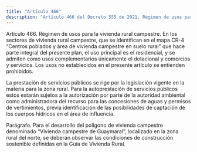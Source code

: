 ```yaml
---
title: "Artículo 466"
description: "Artículo 466 del Decreto 555 de 2021. Régimen de usos para la vivienda rural campestre."
---
```


Artículo 466. Régimen de usos para la vivienda rural campestre. En los sectores de vivienda rural campestre, que se identifican en el mapa CR-4 “Centros poblados y área de vivienda campestre en suelo rural” que hace parte integral del presente plan, el uso principal es el residencial, y se admiten como usos complementarios únicamente el dotacional y comercios y servicios. Los usos no establecidos en el presente artículo se entienden prohibidos.
 
La prestación de servicios públicos se rige por la legislación vigente en la materia para la zona rural. Para la autoprestación de servicios públicos estos estarán sujetos a la autorización por parte de la autoridad ambiental como administradora del recurso para las concesiones de aguas y permisos de vertimientos, previa identificación de las posibilidades de captación de los cuerpos hídricos en el área de influencia.
 
Parágrafo. Para el desarrollo del polígono de vivienda campestre denominado “Vivienda campestre de Guaymaral”, localizado en la zona rural del norte, se deberán observar las condiciones de construcción sostenible definidas en la Guía de Vivienda Rural.